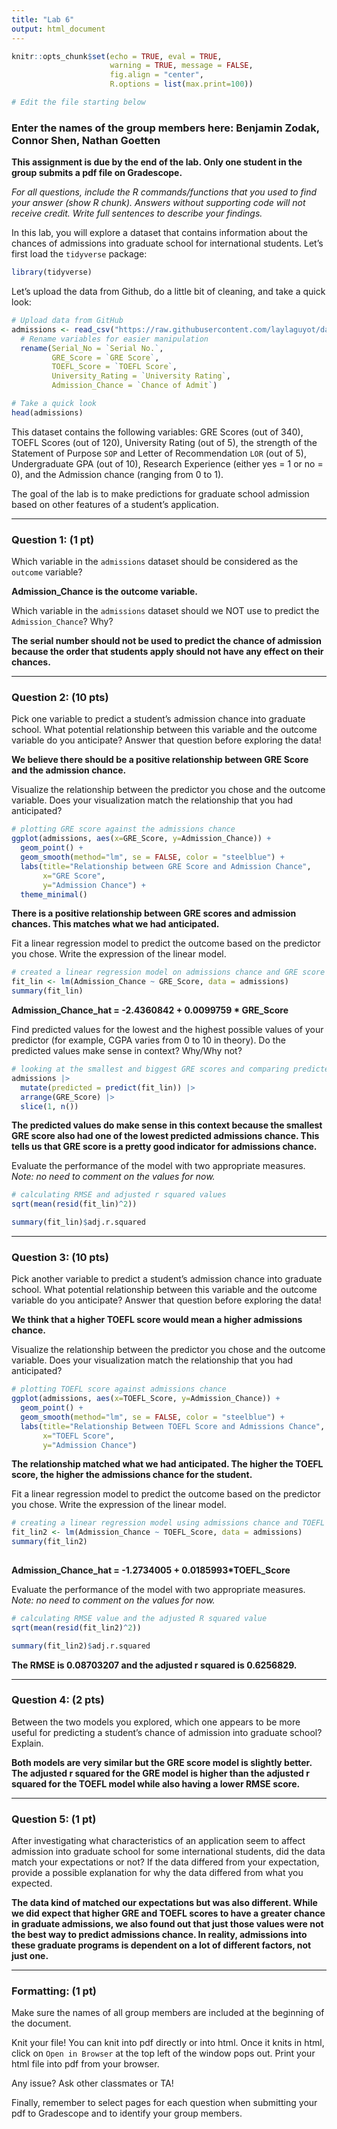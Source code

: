 ```yaml
---
title: "Lab 6"
output: html_document
---
```


```r
knitr::opts_chunk$set(echo = TRUE, eval = TRUE,  
                      warning = TRUE, message = FALSE, 
                      fig.align = "center",
                      R.options = list(max.print=100))

# Edit the file starting below
```

### Enter the names of the group members here: Benjamin Zodak, Connor Shen, Nathan Goetten

**This assignment is due by the end of the lab. Only one student in the group submits a pdf file on Gradescope.**

*For all questions, include the R commands/functions that you used to find your answer (show R chunk). Answers without supporting code will not receive credit. Write full sentences to describe your findings.*

In this lab, you will explore a dataset that contains information about the chances of admissions into graduate school for international students. Let's first load the `tidyverse` package:

```r
library(tidyverse)
```

Let's upload the data from Github, do a little bit of cleaning, and take a quick look:

```r
# Upload data from GitHub
admissions <- read_csv("https://raw.githubusercontent.com/laylaguyot/datasets/main//Admission_Predict.csv") |>
  # Rename variables for easier manipulation 
  rename(Serial_No = `Serial No.`,
         GRE_Score = `GRE Score`, 
         TOEFL_Score = `TOEFL Score`,
         University_Rating = `University Rating`, 
         Admission_Chance = `Chance of Admit`)

# Take a quick look
head(admissions)
```

This dataset contains the following variables: GRE Scores (out of 340), TOEFL Scores (out of 120), University Rating (out of 5), the strength of the Statement of Purpose `SOP` and Letter of Recommendation `LOR` (out of 5), Undergraduate GPA (out of 10), Research Experience (either yes = 1 or no = 0), and the Admission chance (ranging from 0 to 1).

The goal of the lab is to make predictions for graduate school admission based on other features of a student's application.

------------------------------------------------------------------------

### Question 1: (1 pt)

Which variable in the `admissions` dataset should be considered as the `outcome` variable?

**Admission_Chance is the outcome variable.**

Which variable in the `admissions` dataset should we NOT use to predict the `Admission_Chance`? Why?

**The serial number should not be used to predict the chance of admission because the order that students apply should not have any effect on their chances.**

------------------------------------------------------------------------

### Question 2: (10 pts)

Pick one variable to predict a student's admission chance into graduate school. What potential relationship between this variable and the outcome variable do you anticipate? Answer that question before exploring the data!

**We believe there should be a positive relationship between GRE Score and the admission chance.**

Visualize the relationship between the predictor you chose and the outcome variable. Does your visualization match the relationship that you had anticipated?

```r
# plotting GRE score against the admissions chance
ggplot(admissions, aes(x=GRE_Score, y=Admission_Chance)) +
  geom_point() +
  geom_smooth(method="lm", se = FALSE, color = "steelblue") +
  labs(title="Relationship between GRE Score and Admission Chance",
       x="GRE Score",
       y="Admission Chance") +
  theme_minimal()
```

**There is a positive relationship between GRE scores and admission chances. This matches what we had anticipated.**

Fit a linear regression model to predict the outcome based on the predictor you chose. Write the expression of the linear model.

```r
# created a linear regression model on admissions chance and GRE score
fit_lin <- lm(Admission_Chance ~ GRE_Score, data = admissions)
summary(fit_lin)
```

**Admission_Chance_hat = -2.4360842 + 0.0099759 \* GRE_Score**

Find predicted values for the lowest and the highest possible values of your predictor (for example, CGPA varies from 0 to 10 in theory). Do the predicted values make sense in context? Why/Why not?

```r
# looking at the smallest and biggest GRE scores and comparing predicted admissions chances
admissions |>
  mutate(predicted = predict(fit_lin)) |>
  arrange(GRE_Score) |>
  slice(1, n())
```

**The predicted values do make sense in this context because the smallest GRE score also had one of the lowest predicted admissions chance. This tells us that GRE score is a pretty good indicator for admissions chance.**

Evaluate the performance of the model with two appropriate measures. *Note: no need to comment on the values for now.*

```r
# calculating RMSE and adjusted r squared values
sqrt(mean(resid(fit_lin)^2))

summary(fit_lin)$adj.r.squared
```

------------------------------------------------------------------------

### Question 3: (10 pts)

Pick another variable to predict a student's admission chance into graduate school. What potential relationship between this variable and the outcome variable do you anticipate? Answer that question before exploring the data!

**We think that a higher TOEFL score would mean a higher admissions chance.**

Visualize the relationship between the predictor you chose and the outcome variable. Does your visualization match the relationship that you had anticipated?

```r
# plotting TOEFL score against admissions chance
ggplot(admissions, aes(x=TOEFL_Score, y=Admission_Chance)) +
  geom_point() +
  geom_smooth(method="lm", se = FALSE, color = "steelblue") +
  labs(title="Relationship Between TOEFL Score and Admissions Chance",
       x="TOEFL Score",
       y="Admission Chance")
```

**The relationship matched what we had anticipated. The higher the TOEFL score, the higher the admissions chance for the student.**

Fit a linear regression model to predict the outcome based on the predictor you chose. Write the expression of the linear model.

```r
# creating a linear regression model using admissions chance and TOEFL score
fit_lin2 <- lm(Admission_Chance ~ TOEFL_Score, data = admissions)
summary(fit_lin2)
  
```

**Admission_Chance_hat = -1.2734005 + 0.0185993\*TOEFL_Score**

Evaluate the performance of the model with two appropriate measures. *Note: no need to comment on the values for now.*

```r
# calculating RMSE value and the adjusted R squared value
sqrt(mean(resid(fit_lin2)^2))

summary(fit_lin2)$adj.r.squared
```

**The RMSE is 0.08703207 and the adjusted r squared is 0.6256829.**

------------------------------------------------------------------------

### Question 4: (2 pts)

Between the two models you explored, which one appears to be more useful for predicting a student's chance of admission into graduate school? Explain.

**Both models are very similar but the GRE score model is slightly better. The adjusted r squared for the GRE model is higher than the adjusted r squared for the TOEFL model while also having a lower RMSE score.**

------------------------------------------------------------------------

### Question 5: (1 pt)

After investigating what characteristics of an application seem to affect admission into graduate school for some international students, did the data match your expectations or not? If the data differed from your expectation, provide a possible explanation for why the data differed from what you expected.

**The data kind of matched our expectations but was also different. While we did expect that higher GRE and TOEFL scores to have a greater chance in graduate admissions, we also found out that just those values were not the best way to predict admissions chance. In reality, admissions into these graduate programs is dependent on a lot of different factors, not just one.**

------------------------------------------------------------------------

### Formatting: (1 pt)

Make sure the names of all group members are included at the beginning of the document.

Knit your file! You can knit into pdf directly or into html. Once it knits in html, click on `Open in Browser` at the top left of the window pops out. Print your html file into pdf from your browser.

Any issue? Ask other classmates or TA!

Finally, remember to select pages for each question when submitting your pdf to Gradescope and to identify your group members.
